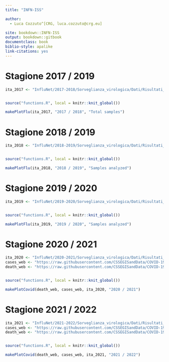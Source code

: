 ```yaml
---
title: "INFN-ISS"

author:
  - Luca Cozzuto^[CRG, luca.cozzuto@crg.eu]

site: bookdown::INFN-ISS
output: bookdown::gitbook
documentclass: book
biblio-style: apalike
link-citations: yes
---
```


# Stagione 2017 / 2019


```r


ita_2017 <- "InfluNet/2017-2018/Sorveglianza_virologica/Dati/Risultati_delle_tipizzazioni_sottotipizzazioni_dei_virus_influenzali_circolanti_in_Italia.csv"


source("functions.R", local = knitr::knit_global())

makePlotFlu(ita_2017, "2017 / 2018", "Total samples")

```

# Stagione 2018 / 2019

```r


ita_2018 <- "InfluNet/2018-2019/Sorveglianza_virologica/Dati/Risultati_delle_tipizzazioni_sottotipizzazioni_dei_virus_influenzali_circolanti_in_Italia.csv"


source("functions.R", local = knitr::knit_global())

makePlotFlu(ita_2018, "2018 / 2019", "Samples analyzed")


```

# Stagione 2019 / 2020

```r


ita_2019 <- "InfluNet/2019-2020/Sorveglianza_virologica/Dati/Risultati_delle_tipizzazioni_sottotipizzazioni_dei_virus_influenzali_circolanti_in_Italia.csv"


source("functions.R", local = knitr::knit_global())

makePlotFlu(ita_2019, "2019 / 2020", "Samples analyzed")

```

# Stagione 2020 / 2021

```r


ita_2020 <- "InfluNet/2020-2021/Sorveglianza_virologica/Dati/Risultati_delle_tipizzazioni_sottotipizzazioni_dei_virus_influenzali_circolanti_in_Italia.csv"
cases_web <- "https://raw.githubusercontent.com/CSSEGISandData/COVID-19/master/csse_covid_19_data/csse_covid_19_time_series/time_series_covid19_confirmed_global.csv"
death_web <- "https://raw.githubusercontent.com/CSSEGISandData/COVID-19/master/csse_covid_19_data/csse_covid_19_time_series/time_series_covid19_deaths_global.csv"


source("functions.R", local = knitr::knit_global())

makePlotCovid(death_web, cases_web, ita_2020, "2020 / 2021")


```

# Stagione 2021 / 2022

```r

ita_2021 <- "InfluNet/2021-2022/Sorveglianza_virologica/Dati/Risultati_delle_tipizzazioni_sottotipizzazioni_dei_virus_influenzali_circolanti_in_Italia.csv"
cases_web <- "https://raw.githubusercontent.com/CSSEGISandData/COVID-19/master/csse_covid_19_data/csse_covid_19_time_series/time_series_covid19_confirmed_global.csv"
death_web <- "https://raw.githubusercontent.com/CSSEGISandData/COVID-19/master/csse_covid_19_data/csse_covid_19_time_series/time_series_covid19_deaths_global.csv"


source("functions.R", local = knitr::knit_global())

makePlotCovid(death_web, cases_web, ita_2021, "2021 / 2022")


```



